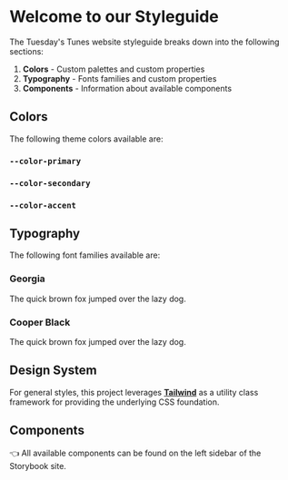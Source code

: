 
<Meta title="Overview/Styleguide" />

<style>
  {`
    :root {
      --size: 50px;
    }

    h1 {
      width: 100%;
    }

    h2 {
      text-decoration: underline;
    }
    
    .palette-box {
      width: var(--size);
      height: var(--size);
      display: block;
      margin: 0 auto;
    }

    .palette-primary {
      background-color: var(--color-primary);
    }

    .palette-secondary {
      background-color: var(--color-secondary);
    }

    .palette-accent {
      background-color: var(--color-accent);
    }

    .typography-primary {
      font-family: var(--font-primary);
      color: var(--color-secondary); 
    }

    .typography-secondary {
      font-family: var(--font-secondary);
      color: var(--color-secondary); 
    }

    ol {
      list-style: none!important;
      width: 50%;
      margin: 0 auto!important;
    }

    ol li {
      text-align: left;
    }
  `}
</style>

# Welcome to our Styleguide

The Tuesday's Tunes website styleguide breaks down into the following sections:

1. **Colors** - Custom palettes and custom properties
1. **Typography** - Fonts families and custom properties
1. **Components** - Information about available components

## Colors

The following theme colors available are:

### `--color-primary`

<span class="palette-box palette-primary"></span>

### `--color-secondary`

<span class="palette-box palette-secondary"></span>

### `--color-accent`

<span class="palette-box palette-accent"></span>

## Typography

The following font families available are:

### Georgia

<span class="typography-primary">The quick brown fox jumped over the lazy dog.</span>

### Cooper Black

<span class="typography-secondary">The quick brown fox jumped over the lazy dog.</span>

## Design System

For general styles, this project leverages [**Tailwind**](https://tailwindcss.com) as a utility class framework for providing the underlying CSS foundation.

## Components

👈 All available components can be found on the left sidebar of the Storybook site.